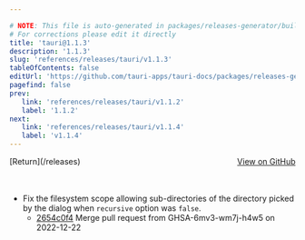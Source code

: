 ```yaml
---

# NOTE: This file is auto-generated in packages/releases-generator/build.ts
# For corrections please edit it directly
title: 'tauri@1.1.3'
description: '1.1.3'
slug: 'references/releases/tauri/v1.1.3'
tableOfContents: false
editUrl: 'https://github.com/tauri-apps/tauri-docs/packages/releases-generator/build.ts'
pagefind: false
prev:
   link: 'references/releases/tauri/v1.1.2'
   label: '1.1.2'
next:
   link: 'references/releases/tauri/v1.1.4'
   label: 'v1.1.4'
---
```


			

<ReleaseSidebar slug="references/releases/tauri"  packageName="tauri" />

<div style="margin-bottom:3rem; display: flex; justify-content: space-between; align-items: center"><span>[Return](/releases)</span><span><a href="https://github.com/tauri-apps/tauri/releases/tag/tauri-v1.1.3">View on GitHub</a></span></div>

- Fix the filesystem scope allowing sub-directories of the directory picked by the dialog when `recursive` option was `false`.
  - [2654c0f4](https://www.github.com/tauri-apps/tauri/commit/2654c0f49da23434d36447d0908fa24e61ff5e4e) Merge pull request from GHSA-6mv3-wm7j-h4w5 on 2022-12-22

